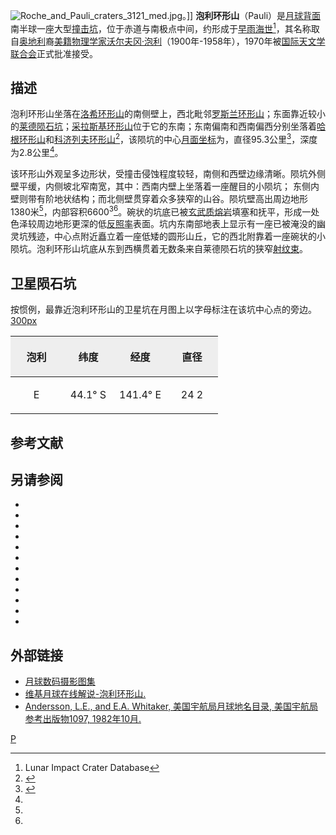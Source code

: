 {{lunar crater data|
 image=Pauli LROC.jpg|240px|
 caption=[[月球勘测轨道器|LRO]]拍摄的图像|
 latitude=44.76|
 N_or_S=S|
 longitude=137.35|
 E_or_W=E|
 diameter=95.3公里|
 depth=2.8公里|
 colong=224|
 eponym=[[沃尔夫冈·泡利|沃尔夫冈·泡利]]}}
[[File:Roche_and_Pauli_craters_3121_med.jpg|thumb]]。]]
'''泡利环形山'''（Pauli）是[[月球背面|月球背面]]南半球一座大型[[撞击坑|撞击坑]]，位于赤道与南极点中间，约形成于[[早雨海世|早雨海世]]<ref name=LICD>Lunar Impact Crater Database</ref>，其名称取自[[奥地利|奥地利]]裔[[美国|美籍]][[物理学家|物理学家]][[沃尔夫冈·泡利|沃尔夫冈·泡利]]（1900年-1958年），1970年被[[国际天文学联合会|国际天文学联合会]]正式批准接受。

==描述==
泡利环形山坐落在[[洛希环形山|洛希环形山]]的南侧壁上，西北毗邻[[罗斯兰陨石坑|罗斯兰环形山]]；东面靠近较小的[[莱德陨石坑|莱德陨石坑]]；[[采拉斯基环形山|采拉斯基环形山]]位于它的东南；东南偏南和西南偏西分别坐落着[[哈根环形山|哈根环形山]]和[[科济列夫环形山|科济列夫环形山]]<ref>{{Cite web |url=http://planetarynames.wr.usgs.gov/images/Lunar/lac_118_wac.pdf |title=Crater Pauli on LAC-118 map |access-date=2016-07-19 |archive-date=2018-09-14 |archive-url=https://web.archive.org/web/20180914132428/https://planetarynames.wr.usgs.gov/images/Lunar/lac_118_wac.pdf |dead-url=no }}</ref>，该陨坑的中心[[月面坐标|月面坐标]]为{{Coord|44.76|S|137.35|E|globe:Moon|nogoogle=1|noosm=1}}，直径95.3公里<ref name="IAU">{{Cite web |url=http://planetarynames.wr.usgs.gov/Feature/4613 |title=Directory of the International Astronomical Union |access-date=2016-07-19 |archive-date=2019-07-26 |archive-url=https://web.archive.org/web/20190726153955/https://planetarynames.wr.usgs.gov/Feature/4613 |dead-url=no }}</ref>，深度为2.8公里<ref name=LICD/>。

该环形山外观呈多边形状，受撞击侵蚀程度较轻，南侧和西壁边缘清晰。陨坑外侧壁平缓，内侧坡北窄南宽，其中：西南内壁上坐落着一座醒目的小陨坑；
东侧内壁则带有阶地状结构；而北侧壁贯穿着众多狭窄的山谷。陨坑壁高出周边地形1380米<ref name="LICD"/>，内部容积6600<sup>3</sup><ref name="LICD"/>。碗状的坑底已被[[玄武岩|玄武质]][[熔岩|熔岩]]填塞和抚平，形成一处色泽较周边地形更深的低[[反照率|反照率]]表面。坑内东南部地表上显示有一座已被淹没的幽灵坑残迹，中心点附近矗立着一座低矮的圆形山丘，它的西北附靠着一座碗状的小陨坑。泡利环形山坑底从东到西横贯着无数条来自莱德陨石坑的狭窄[[射纹系统|射纹束]]。

==卫星陨石坑==
按惯例，最靠近泡利环形山的卫星坑在月图上以字母标注在该坑中心点的旁边。
[[image:Pauli_sattelite_craters_map.jpg|300px]]
{| class="wikitable"
!width="25%" style="background:#eeeeee;" |泡利
!width="25%" style="background:#eeeeee;" |纬度
!width="25%" style="background:#eeeeee;" |经度
!width="25%" style="background:#eeeeee;" |直径
|-
|align="center"|E
|align="center"|44.1° S
|align="center"|141.4° E
|align="center"|24 2
|}{{clear}}

==参考文献==
{{reflist}}

==另请参阅==
{{refbegin}}
* {{cite book
  | last1 = Andersson
  | first1 = L. E.
  | last2 = Whitaker
  | first2 = E. A.
  | authorlink2 = Ewen Whitaker
  | date = 1982
  | title = [[NASA|NASA]] Catalogue of Lunar Nomenclature
  | publisher = NASA RP-1097
  | ref = harv
  }}
* {{cite web
  | last = Blue
  | first = Jennifer
  | date = July 25, 2007
  | title = Gazetteer of Planetary Nomenclature
  | publisher = [[United_States_Geological_Survey|USGS]]
  | url = http://planetarynames.wr.usgs.gov/
  | accessdate = 2007-08-05
  | ref = harv
  | archive-date = 2013-02-13
  | archive-url = https://www.webcitation.org/6EOCinkK0?url=http://planetarynames.wr.usgs.gov/
  | dead-url = no
  }}
* {{cite book
  | last1 = Bussey
  | first1 = B.
  | authorlink1 = Ben Bussey
  | last2 = Spudis
  | first2 = P.
  | authorlink2 = Paul Spudis
  | date = 2004
  | title = The Clementine Atlas of the Moon
  | publisher = Cambridge University Press
  | location = New York
  | isbn = 978-0-521-81528-4
  | ref = harv
  }}
* {{cite book
  | last1 = Cocks
  | first1 = Elijah E.
  | last2 = Cocks
  | first2 = Josiah C.
  | date = 1995
  | title = Who's Who on the Moon: A Biographical Dictionary of Lunar Nomenclature
  | url = https://archive.org/details/isbn_9780936389271
  | publisher = Tudor Publishers
  | isbn = 978-0-936389-27-1
  | ref = harv
  }}
* {{cite web
  | last = McDowell
  | first = Jonathan
  | date = July 15, 2007
  | url = http://host.planet4589.org/astro/lunar/
  | title = Lunar Nomenclature
  | publisher = Jonathan's Space Report
  | accessdate = 2007-10-24
  | ref = harv
  | archive-date = 2012-05-26
  | archive-url = https://www.webcitation.org/67wcYNfK3?url=http://host.planet4589.org/astro/lunar/
  | dead-url = no
  }}
* {{cite journal| last1 = Menzel| first1 = D. H.| last2 = Minnaert| first2 = M.| last3 = Levin| first3 = B.| last4 = Dollfus| first4 = A.| last5 = Bell| first5 = B.| title = Report on Lunar Nomenclature by the Working Group of Commission 17 of the IAU| doi = 10.1007/BF00171763| journal = Space Science Reviews| volume = 12| issue = 2| pages = 136–186| date = 1971| bibcode = 1971SSRv...12..136M| ref = harv}}
* {{cite book
  | first = Patrick
  | last = Moore
  | authorlink = Patrick Moore
  | date = 2001
  | title = On the Moon
  | url = https://archive.org/details/patrickmooreonmo00patr
  | publisher = Sterling Publishing Co.
  | isbn = 978-0-304-35469-6
  | ref = harv
  }}
* {{cite book
  | first = Fred W.
  | last = Price
  | date = 1988
  | title = The Moon Observer's Handbook
  | publisher = Cambridge University Press
  | isbn = 978-0-521-33500-3
  | ref = harv
  }}
* {{cite book
  | last = Rükl
  | first = Antonín
  | authorlink = Antonín Rükl
  | date = 1990
  | title = Atlas of the Moon
  | publisher = Kalmbach Books
  | isbn = 978-0-913135-17-4
  | ref = harv
  }}
* {{cite book
  | last = Webb
  | first = Rev. T. W.
  | authorlink = Thomas William Webb
  | date = 1962
  | title = Celestial Objects for Common Telescopes
  | url = https://archive.org/details/celestialobjects00webb
  | edition = 6th revised
  | publisher = Dover
  | isbn = 978-0-486-20917-3
  | ref = harv
  }}
* {{cite book
  | first = Ewen A.
  | last = Whitaker
  | authorlink = Ewen Whitaker
  | date = 1999
  | title = Mapping and Naming the Moon
  | publisher = Cambridge University Press
  | isbn = 978-0-521-62248-6
  | ref = harv
  }}
* {{cite book
  | first = Peter T.
  | last = Wlasuk
  | date = 2000
  | title = Observing the Moon
  | publisher = Springer
  | isbn = 978-1-85233-193-1
  | ref = harv
 }}
{{refend}}

==外部链接==
*[http://www.lpi.usra.edu/resources/lunar_orbiter/bin/srch_nam.shtml?Pauli%7C0 月球数码摄影图集] {{Wayback|url=http://www.lpi.usra.edu/resources/lunar_orbiter/bin/srch_nam.shtml?Pauli%7C0 |date=20201127012936 }}
*[http://the-moon.wikispaces.com/Pauli 维基月球在线解说-泡利环形山.] {{Wayback|url=http://the-moon.wikispaces.com/Pauli |date=20180531121600 }}
*[http://planet4589.org/astro/lunar/RP-1097.pdf Andersson, L.E., and E.A. Whitaker, 美国宇航局月球地名目录, 美国宇航局参考出版物1097, 1982年10月.] {{Wayback|url=http://planet4589.org/astro/lunar/RP-1097.pdf |date=20141006125838 }}

[[Category:月球环形山|P]]
{{月球環形山 (O-Q)}}